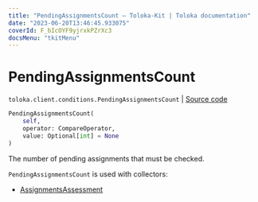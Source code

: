 ```yaml
---
title: "PendingAssignmentsCount — Toloka-Kit | Toloka documentation"
date: "2023-06-20T13:46:45.933075"
coverId: F_bIcOYF9yjrxkPZrXc3
docsMenu: "tkitMenu"
---
```


# PendingAssignmentsCount

`toloka.client.conditions.PendingAssignmentsCount` | [Source code](https://github.com/Toloka/toloka-kit/blob/v1.2.0/src/client/conditions.py#L242)

```python
PendingAssignmentsCount(
    self,
    operator: CompareOperator,
    value: Optional[int] = None
)
```

The number of pending assignments that must be checked.

`PendingAssignmentsCount` is used with collectors:
- [AssignmentsAssessment](/docs/toloka-kit/reference/toloka.client.collectors.AssignmentsAssessment)